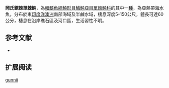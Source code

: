 {{Speciesbox
| name = 岡氏鋸棘單棘魨
| image = 
| status = NE
| status_system = IUCN3.1
| genus = Eubalichthys
| species = gunnii
| authority = [[Günther|Günther]], 1870
| synonyms = *''Monacanthus gunnii,Günther, 1870''
}}

'''岡氏鋸棘單棘魨'''，為[[輻鰭魚綱|輻鰭魚綱]][[魨形目|魨形目]][[鱗魨亞目|鱗魨亞目]][[單棘魨科|單棘魨科]]的其中一[[種|種]]，為亞熱帶海水魚，分布於東[[印度洋|印度洋]][[澳洲|澳洲]]南部海域及半鹹水域，棲息深度5-150公尺，體長可達60公分，棲息在沿岸礁石區及河口區，生活習性不明。
==参考文献==
*{{FishBase_species|genus=Eubalichthys|species=gunnii|year=2014|month=3}}

== 扩展阅读 ==
{{refbegin}}
{{wikispecies-inline|Eubalichthys gunnii|岡氏鋸棘單棘魨}}
{{refend}}
{{Taxonbar|from=Q2123126}}

[[Category:鋸棘單棘魨屬|gunnii]]


{{魚類小作品}}